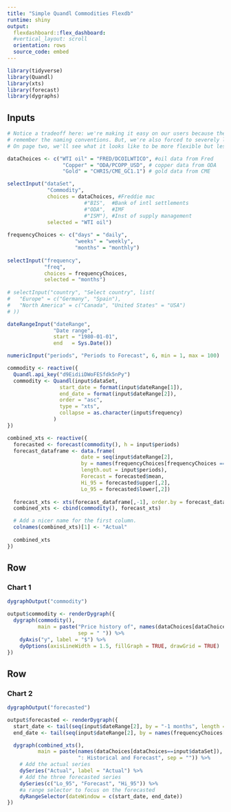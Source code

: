 ---
title: "Simple Quandl Commodities Flexdb"
runtime: shiny
output:
  flexdashboard::flex_dashboard:
  #vertical_layout: scroll
  orientation: rows
  source_code: embed
---

```{r setup, include=FALSE}
library(tidyverse) 
library(Quandl)
library(xts)
library(forecast)
library(dygraphs)
```

Inputs{.sidebar}
--------------------------------

```{r}
# Notice a tradeoff here: we're making it easy on our users because they don't need to 
# remember the naming conventions. But, we're also forced to severely limit their choices. 
# On page two, we'll see what it looks like to be more flexible but less efficient.

dataChoices <- c("WTI oil" = "FRED/DCOILWTICO", #oil data from Fred
                  "Copper" = "ODA/PCOPP_USD", # copper data from ODA
                  "Gold" = "CHRIS/CME_GC1.1") # gold data from CME

selectInput("dataSet",
             "Commodity",
             choices = dataChoices, #Freddie mac
                         #"BIS",  #Bank of intl settlements
                         #"ODA",  #IMF
                         #"ISM"), #Inst of supply management
             selected = "WTI oil")
 
frequencyChoices <- c("days" = "daily",
                      "weeks" = "weekly", 
                      "months" = "monthly")
                     
selectInput("frequency",
            "freq",
            choices = frequencyChoices, 
            selected = "months")
                     
# selectInput("country", "Select country", list(
#   "Europe" = c("Germany", "Spain"),
#   "North America" = c("Canada", "United States" = "USA")
# ))

dateRangeInput("dateRange",
               "Date range",
               start = "1980-01-01",
               end   = Sys.Date())

numericInput("periods", "Periods to Forecast", 6, min = 1, max = 100)

commodity <- reactive({
  Quandl.api_key("d9EidiiDWoFESfdk5nPy")
  commodity <- Quandl(input$dataSet,
                 start_date = format(input$dateRange[1]),
                 end_date = format(input$dateRange[2]),
                 order = "asc",
                 type = "xts",
                 collapse = as.character(input$frequency)
               )
})

combined_xts <- reactive({
  forecasted <- forecast(commodity(), h = input$periods)
  forecast_dataframe <- data.frame(
                        date = seq(input$dateRange[2], 
                        by = names(frequencyChoices[frequencyChoices == input$frequency]),
                        length.out = input$periods),
                        Forecast = forecasted$mean,
                        Hi_95 = forecasted$upper[,2],
                        Lo_95 = forecasted$lower[,2])
  
  forecast_xts <- xts(forecast_dataframe[,-1], order.by = forecast_dataframe[,1])
  combined_xts <- cbind(commodity(), forecast_xts)

  # Add a nicer name for the first column.
  colnames(combined_xts)[1] <- "Actual"
  
  combined_xts
})
```


Row
-------------------------------------
    
### Chart 1
    
```{r}
dygraphOutput("commodity")

output$commodity <- renderDygraph({
  dygraph(commodity(), 
          main = paste("Price history of", names(dataChoices[dataChoices==input$dataSet]), 
                       sep = " ")) %>%
    dyAxis("y", label = "$") %>%
    dyOptions(axisLineWidth = 1.5, fillGraph = TRUE, drawGrid = TRUE)
})

```

Row
-------------------------

### Chart 2

```{r}
dygraphOutput("forecasted")

output$forecasted <- renderDygraph({
  start_date <- tail(seq(input$dateRange[2], by = "-1 months", length = 6), 1)
  end_date <- tail(seq(input$dateRange[2], by = names(frequencyChoices[frequencyChoices == input$frequency]), length = input$periods), 1)

  dygraph(combined_xts(), 
          main = paste(names(dataChoices[dataChoices==input$dataSet]), 
                       ": Historical and Forecast", sep = "")) %>%
    # Add the actual series
    dySeries("Actual", label = "Actual") %>%
    # Add the three forecasted series
    dySeries(c("Lo_95", "Forecast", "Hi_95")) %>% 
    #a range selector to focus on the forecasted
    dyRangeSelector(dateWindow = c(start_date, end_date))
})
```